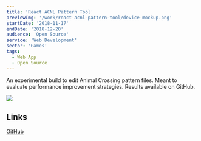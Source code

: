 ```yaml
---
title: 'React ACNL Pattern Tool'
previewImg: '/work/react-acnl-pattern-tool/device-mockup.png'
startDate: '2018-11-17'
endDate: '2018-12-20'
audience: 'Open Source'
service: 'Web Development'
sector: 'Games'
tags:
  - Web App
  - Open Source
---
```


An experimental build to edit Animal Crossing pattern files. Meant to evaluate
performance improvement strategies. Results available on GitHub.

<img src={previewImg} />

## Links

[GitHub](https://github.com/DamSenViet/react-acnl-pattern-tool)

